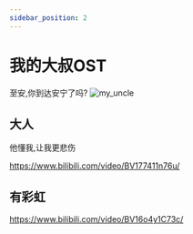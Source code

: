 ```yaml
---
sidebar_position: 2
---
```


# 我的大叔OST
至安,你到达安宁了吗?
![my_uncle](./img/my_uncle.jpg)
## 大人
他懂我,让我更悲伤

https://www.bilibili.com/video/BV177411n76u/


## 有彩虹

https://www.bilibili.com/video/BV16o4y1C73c/
